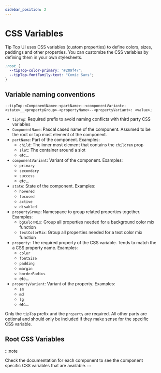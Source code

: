 ```yaml
---
sidebar_position: 2
---
```



# CSS Variables

Tip Top UI uses CSS variables (custom properties) to define colors, sizes, paddings and other properties. You can customize the CSS variables by defining them in your own stylesheets.

```css
:root {
  --tipTop-color-primary: "#209f47";
  --tipTop-fontFamily-text: "Comic Sans";
}
```

## Variable naming conventions

```
--tipTop-<ComponentName>-<partName>--<componentVariant>-<state>__<propertyGroup>-<propertyName>--<propertyVariant>: <value>;
```

- `tipTop`: Required prefix to avoid naming conflicts with third party CSS variables
- `ComponentName`: Pascal cased name of the component. Assumed to be the root or top most element of the component.
- `partName`: Part of the component. Examples:
  - `child`: The inner most element that contains the `children` prop
  - `slot`: The container around a slot
  - etc...
- `componentVariant`: Variant of the component. Examples:
  - `primary`
  - `secondary`
  - `success`
  - etc...
- `state`: State of the component. Examples:
  - `hovered`
  - `focused`
  - `active`
  - `disabled`
- `propertyGroup`: Namespace to group related properties together. Examples:
  - `bgColorMix`: Group all properties needed for a background color mix function
  - `textColorMix`: Group all properties needed for a text color mix function
- `property`: The required property of the CSS variable. Tends to match the a CSS property name. Examples:
  - `color`
  - `fontSize`
  - `padding`
  - `margin`
  - `borderRadius`
  - etc...
- `propertyVariant`: Variant of the property. Examples:
  - `sm`
  - `md`
  - `lg`
  - etc...

Only the `tipTop` prefix and the `property` are required. All other parts are optional and should only be included if they make sense for the specific CSS variable.

## Root CSS Variables

:::note

Check the documentation for each component to see the component specific CSS variables that are available.
:::

<CSSVars />
